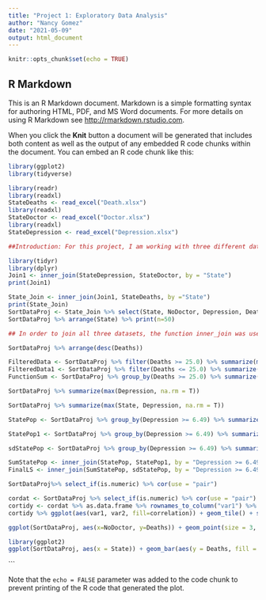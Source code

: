 ```yaml
---
title: "Project 1: Exploratory Data Analysis"
author: "Nancy Gomez"
date: "2021-05-09"
output: html_document
---
```


```r
knitr::opts_chunk$set(echo = TRUE)
```

## R Markdown

This is an R Markdown document. Markdown is a simple formatting syntax for authoring HTML, PDF, and MS Word documents. For more details on using R Markdown see <http://rmarkdown.rstudio.com>.

When you click the **Knit** button a document will be generated that includes both content as well as the output of any embedded R code chunks within the document. You can embed an R code chunk like this:

```r
library(ggplot2)
library(tidyverse)

library(readr)
library(readxl)
StateDeaths <- read_excel("Death.xlsx")
library(readxl)
StateDoctor <- read_excel("Doctor.xlsx")
library(readxl)
StateDepression <- read_excel("Depression.xlsx")

##Introduction: For this project, I am working with three different datasets. These three datasets were chosen in order to make sure that numerical and categorical variables would be accounted for. The first dataset that I chose, is based on the adults with major depressive episodes per state and is categorized under “Depression.” Based on this dataset, it shows the percentage of adults that have had major depressive episodes in the states, which is the first numerical variable in this project. This dataset was found and downloaded from the United States Nation DataUSA. The second numerical dataset that I chose focuses on the percentage of adults who have not seen a doctor in the past 12 months due to the high cost of health access in the states and categorized as “NoDoctor”. This dataset was also found and downloaded from the United States Nation DataUSA. The third dataset that I chose, is based on the number of deaths by suicide that is reported to the state and categorized as “Deaths”. State is the common categorical variable that is found in all three datasets. This third dataset was found and downloaded from the National Center for Health Statistics.  All three datasets were datasets that were downloaded as excel sheets and then imported into R Studio for project 1. I decided to focus on the number of deaths by suicide and the percentage of adults who have not seen a doctor in the past 12 months. I am interested in this topic because of the high cost of healthcare that is available to a large percentage of people and that leads to large numbers of death rates by suicide in the US. In order to begin this project, the datasets accumulated had to be downloaded into R Studio and they had to be tidy-ed. The datasets needed to be tidy-ed in order to organize the data nicely and so that I could work with the data better. 

library(tidyr)
library(dplyr)
Join1 <- inner_join(StateDepression, StateDoctor, by = "State")
print(Join1)

State_Join <- inner_join(Join1, StateDeaths, by ="State")
print(State_Join)
SortDataProj <- State_Join %>% select(State, NoDoctor, Depression, Deaths)
SortDataProj %>% arrange(State) %>% print(n=50)

## In order to join all three datasets, the function inner_join was used. All three datasets were combined by state considering that it was the common variable among the three datasets and shows the percentage of deaths by suicide, percentage of adults who haven’t seen a doctor, and percentage of adults who have depressive episodes. After combining the datasets, one dataset was created in order to leave out unnecessary variables. Variables that were excluded were “URL,” “ID Year,” and “Slug State.” 

SortDataProj %>% arrange(desc(Deaths))

FilteredData <- SortDataProj %>% filter(Deaths >= 25.0) %>% summarize(mean(NoDoctor, na.rm = T))
FilteredData1 <- SortDataProj %>% filter(Deaths <= 25.0) %>% summarize(mean(NoDoctor, na.rm = T))
FunctionSum <- SortDataProj %>% group_by(Deaths >= 25.0) %>% summarize(mean(NoDoctor, na.rm = T))

SortDataProj %>% summarize(max(Depression, na.rm = T))

SortDataProj %>% summarize(max(State, Depression, na.rm = T))

StatePop <- SortDataProj %>% group_by(Depression >= 6.49) %>% summarize(mean(Deaths, na.rm =T))

StatePop1 <- SortDataProj %>% group_by(Depression >= 6.49) %>% summarize(mean(NoDoctor))

sdStatePop <- SortDataProj %>% group_by(Depression >= 6.49) %>% summarize(sd(NoDoctor))

SumStatePop <- inner_join(StatePop, StatePop1, by = "Depression >= 6.49")
FinalLS <- inner_join(SumStatePop, sdStatePop, by = "Depression >= 6.49")

SortDataProj%>% select_if(is.numeric) %>% cor(use = "pair")

cordat <- SortDataProj %>% select_if(is.numeric) %>% cor(use = "pair")
cortidy <- cordat %>% as.data.frame %>% rownames_to_column("var1") %>% pivot_longer(-1, names_to = "var2", values_to = "correlation")
cortidy %>% ggplot(aes(var1, var2, fill=correlation)) + geom_tile() + scale_fill_gradient2(low = "blue", mid = "green", high = "pink") + geom_text(aes(label = round(correlation,2)), color = "black",size = 4) + theme(axis.text.x = element_text(angle = 90, hjust = 1)) + coord_fixed()

ggplot(SortDataProj, aes(x=NoDoctor, y=Deaths)) + geom_point(size = 3, aes(color = Deaths)) + labs(x = "Percentage of Adults No Doctor", y = "Percentage of Deaths", title = "Death and Lack of Health Access Correlation") + labs(color = "Death and No Doctor Correlation") + scale_color_gradient(low = "yellow", high = "purple")

library(ggplot2)
ggplot(SortDataProj, aes(x = State)) + geom_bar(aes(y = Deaths, fill = NoDoctor, title=("Percentage of No Doctor Per State by Death Rate")), stat = "summary", fun=mean) + theme(axis.text.x = element_text(angle = 53, hjust = 1)) + xlab("US State") + ylab("Lack of Doctor Per State") + labs(fill = "No Doctor Per State") + scale_fill_gradient2(low = "white", high = "red")


```


```

Note that the `echo = FALSE` parameter was added to the code chunk to prevent printing of the R code that generated the plot.
